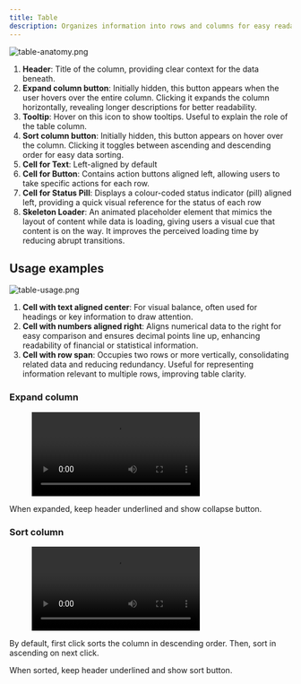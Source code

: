 ```yaml
---
title: Table
description: Organizes information into rows and columns for easy readability. It accommodates various data types, including text, numbers, codes, call-to-action and links, enabling efficient presentation and comparison.
---
```



![table-anatomy.png](/design/table-anatomy.png)

1. **Header**: Title of the column, providing clear context for the data beneath.
2. **Expand column button**: Initially hidden, this button appears when the user hovers over the entire column. Clicking it expands the column horizontally, revealing longer descriptions for better readability.
3. **Tooltip**: Hover on this icon to show tooltips. Useful to explain the role of the table column.
4. **Sort column button**: Initially hidden, this button appears on hover over the column. Clicking it toggles between ascending and descending order for easy data sorting.
5. **Cell for Text**: Left-aligned by default
6. **Cell for Button**: Contains action buttons aligned left, allowing users to take specific actions for each row.
7. **Cell for Status Pill**: Displays a colour-coded status indicator (pill) aligned left, providing a quick visual reference for the status of each row
8. **Skeleton Loader**: An animated placeholder element that mimics the layout of content while data is loading, giving users a visual cue that content is on the way. It improves the perceived loading time by reducing abrupt transitions.

## Usage examples

![table-usage.png](/design/table-usage.png)

1. **Cell with text aligned center**: For visual balance, often used for headings or key information to draw attention.
2. **Cell with numbers aligned right**: Aligns numerical data to the right for easy comparison and ensures decimal points line up, enhancing readability of financial or statistical information.
3. **Cell with row span**: Occupies two rows or more vertically, consolidating related data and reducing redundancy. Useful for representing information relevant to multiple rows, improving table clarity.

### Expand column

<figure>
  <video controls="true" allowfullscreen="true">
    <source src={s3("/design/table-demo1.mov")} type="video/mp4" />
  </video>
</figure>

When expanded, keep header underlined and show collapse button.

### Sort column

<figure>
  <video controls="true" allowfullscreen="true">
    <source src={s3("/design/table-demo2.mov")} type="video/mp4" />
  </video>
</figure>

By default, first click sorts the column in descending order. Then, sort in
ascending on next click.

When sorted, keep header underlined and show sort button.
